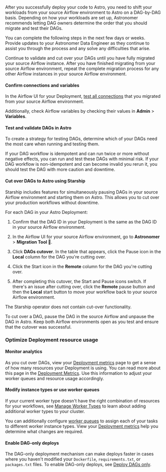 
After you successfully deploy your code to Astro, you need to shift your workloads from your source Airflow environment to Astro on a DAG-by-DAG basis. Depending on how your workloads are set up, Astronomer recommends letting DAG owners determine the order that you should migrate and test their DAGs.

You can complete the following steps in the next few days or weeks. Provide updates to your Astronomer Data Engineer as they continue to assist you through the process and any solve any difficulties that arise. 

Continue to validate and cut over your DAGs until you have fully migrated your source Airflow instance. After you have finished migrating from your source Airflow environment, repeat the complete migration process for any other Airflow instances in your source Airflow environment. 

#### Confirm connections and variables

In the Airflow UI for your Deployment, [test all connections](https://airflow.apache.org/docs/apache-airflow/stable/howto/connection.html#testing-connections) that you migrated from your source Airflow environment. 

Additionally, check Airflow variables by checking their values in **Admin** > **Variables**.

#### Test and validate DAGs in Astro

To create a strategy for testing DAGs, determine which of your DAGs need the most care when running and testing them.

If your DAG workflow is idempotent and can run twice or more without negative effects, you can run and test these DAGs with minimal risk. If your DAG workflow is non-idempotent and can become invalid you rerun it, you should test the DAG with more caution and downtime. 

#### Cut over DAGs to Astro using Starship

Starship includes features for simultaneously pausing DAGs in your source Airflow environment and starting them on Astro. This allows you to cut over your production workflows without downtime. 

<Tabs>
<TabItem value="plugin" label="Starship Plugin" default>

For each DAG in your Astro Deployment:

1. Confirm that the DAG ID in your Deployment is the same as the DAG ID in your source Airflow environment.

2. In the Airflow UI for your source Airflow environment, go to **Astronomer** > **Migration Tool 🚀**.

2. Click **DAGs cutover**. In the table that appears, click the Pause icon in the **Local** column for the DAG you're cutting over. 

3. Click the Start icon in the **Remote** column for the DAG you're cutting over. 

4. After completing this cutover, the Start and Pause icons switch. If there's an issue after cutting over, click the **Remote** pause button and then the **Local** start button to move your workflow back to your source Airflow environment. 

</TabItem>
<TabItem value="operator" label="Starship Operator">

The Starship operator does not contain cut-over functionality.

To cut over a DAG, pause the DAG in the source Airflow and unpause the DAG in Astro. Keep both Airflow environments open as you test and ensure that the cutover was successful.

</TabItem>
</Tabs>

### Optimize Deployment resource usage

#### Monitor analytics

As you cut over DAGs, view your [Deployment metrics](deployment-metrics.md) page to get a sense of how many resources your Deployment is using. You can read more about this page in the [Deployment Metrics](deployment-metrics.md). Use this information to adjust your worker queues and resource usage accordingly. 

#### Modify instance types or use worker queues

If your current worker type doesn't have the right combination of resources for your workflows, see [Manage Worker Types](modify-cluster.md#manage-worker-types) to learn about adding additional worker types to your cluster.

You can additionally configure [worker queues](configure-worker-queues.md) to assign each of your tasks to different worker instance types. View your [Deployment metrics](deployment-metrics.md) help you determine what changes are required. 

#### Enable DAG-only deploys

The DAG-only deployment mechanism can make deploys faster in cases where you haven't modified your `Dockerfile`, `requirements.txt`, or `packages.txt` files. To enable DAG-only deploys, see [Deploy DAGs only](deploy-code.md#deploy-dags-only).
